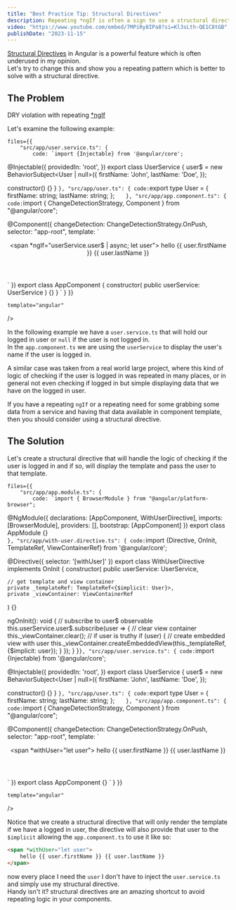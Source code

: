 ```yaml
---
title: "Best Practice Tip: Structural Directives"
description: Repeating *ngIf is often a sign to use a structural directive.
video: "https://www.youtube.com/embed/7MPiRy8IPa8?si=Kl3sLth-QE1C8tGB"
publishDate: "2023-11-15"
---
```


[Structural Directives](https://angular.dev/guide/directives/structural-directives) in Angular is a powerful feature which is often underused in my opinion.  
Let's try to change this and show you a repeating pattern which is better to solve with a structural directive.

## The Problem

DRY violation with repeating [*ngIf](https://angular.dev/guide/directives#adding-or-removing-an-element-with-ngif)

Let's examine the following example:

<div className="mt-5">
<Sandpack 
	customSetup={{ 
		dependencies: { 			
			"@angular/core": "^17.0.0",
			"@angular/platform-browser": "^17.0.0",
			"@angular/platform-browser-dynamic": "^17.0.0",
			"@angular/common": "^17.0.0",
			"@angular/compiler": "^17.0.0"
		}
	}}
	
	files={{
		"src/app/user.service.ts": {
			code: `import {Injectable} from '@angular/core';

@Injectable({
  providedIn: 'root',
})
export class UserService {
  user$ = new BehaviorSubject<User | null>({
    firstName: 'John',
    lastName: 'Doe',
  });

  constructor() {}
}
`
		},
		"src/app/user.ts": {
			code: `export type User = {
  firstName: string;
  lastName: string;
};
`	
		},
		"src/app/app.component.ts": {
			code: `import { ChangeDetectionStrategy, Component } from "@angular/core";

@Component({
  changeDetection: ChangeDetectionStrategy.OnPush,
  selector: "app-root",
  template: \`
    <header>
      <span *ngIf="userService.user$ | async; let user">
        hello {{ user.firstName }} {{ user.lastName }}
      </span>
    </header>
  \`
})
export class AppComponent {
  constructor(
    public userService: UserService
  ) {}
}
`
		}
	}}
	
	template="angular"
/>
</div>

In the following example we have a `user.service.ts` that will hold our logged in user or `null` if the user is not logged in.  
In the `app.component.ts` we are using the `userService` to display the user's name if the user is logged in.

A similar case was taken from a real world large project, where this kind of logic of checking if the user is logged in was repeated in many places, or in general not even checking if logged in but simple displaying data that we have on the logged in user.

If you have a repeating `ngIf` or a repeating need for some grabbing some data from a service and having that data available in component template, then you should consider using a structural directive.

## The Solution

Let's create a structural directive that will handle the logic of checking if the user is logged in and if so, will display the template and pass the user to that template.

<div class="mt-5">
<Sandpack 
	customSetup={{ 
		dependencies: { 			
			"@angular/core": "^17.0.0",
			"@angular/platform-browser": "^17.0.0",
			"@angular/platform-browser-dynamic": "^17.0.0",
			"@angular/common": "^17.0.0",
			"@angular/compiler": "^17.0.0"
		}
	}}
	
	files={{
		"src/app/app.module.ts": {
			code: `import { BrowserModule } from "@angular/platform-browser";
      
      
@NgModule({
  declarations: [AppComponent, WithUserDirective],
  imports: [BrowserModule],
  providers: [],
  bootstrap: [AppComponent]
})
export class AppModule {}       
`
		},
		"src/app/with-user.directive.ts": {
			code: `import {Directive, OnInit, TemplateRef, ViewContainerRef} from '@angular/core';

@Directive({
  selector: '[withUser]'
})
export class WithUserDirective implements OnInit {
  constructor(
    public userService: UserService,

    // get template and view container
    private _templateRef: TemplateRef<{$implicit: User}>,
    private _viewContainer: ViewContainerRef
  ) {}

  ngOnInit(): void {
    // subscribe to user$ observable
    this.userService.user$.subscribe(user => {
      // clear view container
      this._viewContainer.clear();
      // if user is truthy
      if (user) {
        // create embedded view with user
        this._viewContainer.createEmbeddedView(this._templateRef, {$implicit: user});
      }
    });
  }
}`
		},
		"src/app/user.service.ts": {
			code: `import {Injectable} from '@angular/core';

@Injectable({
  providedIn: 'root',
})
export class UserService {
  user$ = new BehaviorSubject<User | null>({
    firstName: 'John',
    lastName: 'Doe',
  });

  constructor() {}
}
`
		},
		"src/app/user.ts": {
			code: `export type User = {
  firstName: string;
  lastName: string;
};
`	
		},
		"src/app/app.component.ts": {
			code: `import { ChangeDetectionStrategy, Component } from "@angular/core";

@Component({
  changeDetection: ChangeDetectionStrategy.OnPush,
  selector: "app-root",
  template: \`
    <header>
      <span *withUser="let user">
        hello {{ user.firstName }} {{ user.lastName }}
      </span>
    </header>
  \`
})
export class AppComponent {}
`
		}
	}}
	
	template="angular"
/>
</div>

Notice that we create a structural directive that will only render the template if we have a logged in user, the directive will also provide that user to the `$implicit` allowing the `app.component.ts` to use it like so:

```html
<span *withUser="let user">
	hello {{ user.firstName }} {{ user.lastName }}
</span>
```

now every place I need the `user` I don't have to inject the `user.service.ts` and simply use my structural directive.  
Handy isn't it? structural directives are an amazing shortcut to avoid repeating logic in your components.
